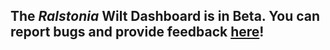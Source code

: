 ## The *Ralstonia* Wilt Dashboard is in Beta. You can report bugs and provide feedback [here](https://forms.gle/CyEatWhksVKeyyjPA)!